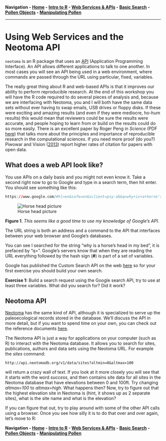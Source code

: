 **Navigation - [Home](https://github.com/SimonGoring/Neotoma-Workshop_Oct2013/blob/master/README.md) - [Intro to R](https://github.com/SimonGoring/Neotoma-Workshop_Oct2013/blob/master/IntroToR/IntroR_1.md) - [Web Services & APIs](https://github.com/SimonGoring/Neotoma-Workshop_Oct2013/blob/master/WebServices/WebServices.md) - [Basic Search](https://github.com/SimonGoring/Neotoma-Workshop_Oct2013/blob/master/BasicSearches/BasicSearches.md) - [Pollen Objects](https://github.com/SimonGoring/Neotoma-Workshop_Oct2013/blob/master/PollenObjects.md) - [Manipulating Pollen](https://github.com/SimonGoring/Neotoma-Workshop_Oct2013/blob/master/ManipulatingPollen.md)**

-------------------------------------

Using Web Services and the Neotoma API
========================================================

`neotoma` is an R package that uses an [API](http://en.wikipedia.org/wiki/Application_programming_interface) (Application Programming Interface).  An API allows different applications to talk to one another.  In most cases you will see an API being used in a web environment, where commands are passed through the URL using particular, fixed, variables.

The really great thing about R and web-based APIs is that it improves our ability to perform reproducible research.  At the end of this workshop you will have the R code required to do several pieces of analysis and, because we are interfacing with Neotoma, you and I will both have the same data sets without ever having to swap emails, USB drives or floppy disks.  If these were exciting and amazing results (and even if they were mediocre, ho-hum results) this would mean that reviewers could be sure the results were accurate, and people hoping to learn from or build on the results could do so more easily.  There is an excellent paper by Roger Peng in *Science* (PDF [here](http://omsj.org/reports/peng%202011.pdf)) that talks more about the principles and importance of reproducible research in the computational sciences.  If you need more proof (do you?) Piwowar and Vision ([2013](https://peerj.com/articles/175/)) report higher rates of citation for papers with open data.

What does a web API look like?
--------------------------------------------------------
You use APIs on a daily basis and you might not even know it.  Take a second right now to go to Google and type in a search term, then hit enter.  You should see something like this:

```r
https://www.google.com/#hl=en&safe=on&sclient=psy-ab&q=why+is+a+horse's+head+in+my+bed%3F&oq=why+is+a+horse's+head+in+my+bed%3F&fp=c5ac5d05622acf2c
```
![Horse head picture](../images/horsehead-6.png)

**Figure 1**. *This seems like a good time to use my knowledge of Google's API.*

The URL string is both an address and a command to the API that interfaces between your web browser and Google's databases.

You can see I searched for the string "why is a horse's head in my bed", it is prefaced by "q=".  Google's servers know that when they are reading the URL everything followed by the hash sign (**#**) is part of a set of variables.

Google has published the Custom Search API on the web [here](https://developers.google.com/custom-search/v1/cse/list) so for your first exercise you should build your own search.

**Exercise 1:** Build a search request using the Google search API, try to use at least three variables.  What did you search for?  Did it work?


Neotoma API
--------------------------------------------------------
[Neotoma](http://www.neotomadb.org) has the same kind of API, although it is specialized to serve up the paleoecological records stored in the database.  We'll discuss the API in more detail, but if you want to spend time on your own, you can check out the reference documents [here](http://api.neotomadb.org/doc/about).

The Neotoma API is just a way for applications on your computer (such as R) to interact with the Neotoma database.  It allows you to search for sites, publications, authors and data sets using the Neotoma URL.  For example the *sites* command:

```
http://api.neotomadb.org/v1/data/sites?altmin=0&altmax=100
```

will return a crazy wall of text.  If you look at it more closely you will see that it starts with the word *success*, and then contains site data for all sites in the Neotoma database that have elevations between 0 and 100ft.  Try changing *altmax=100* to *altmax=high*.  What happens then?  Now, try to figure out that the highest elevation site in Neotoma is (hint, it shows up as 2 separate sites), what is the site name and what is the elevation?

If you can figure that out, try to play around with some of the other API calls using a browser.  Once you see how silly it is to do that over and over again, let's move to R:

**Navigation - [Home](https://github.com/SimonGoring/Neotoma-Workshop_Oct2013/blob/master/README.md) - [Intro to R](https://github.com/SimonGoring/Neotoma-Workshop_Oct2013/blob/master/IntroToR/IntroR_1.md) - [Web Services & APIs](https://github.com/SimonGoring/Neotoma-Workshop_Oct2013/blob/master/WebServices/WebServices.md) - [Basic Search](https://github.com/SimonGoring/Neotoma-Workshop_Oct2013/blob/master/BasicSearches/BasicSearches.md) - [Pollen Objects](https://github.com/SimonGoring/Neotoma-Workshop_Oct2013/blob/master/PollenObjects.md) - [Manipulating Pollen](https://github.com/SimonGoring/Neotoma-Workshop_Oct2013/blob/master/ManipulatingPollen.md)**